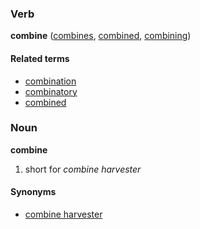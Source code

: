 ===Verb===
'''combine''' ([[combines]], [[combined]], [[combining]])

====Related terms====
*[[combination]]
*[[combinatory]]
*[[combined]]

===Noun===
'''combine'''

# short for ''combine harvester''

====Synonyms====
*[[combine harvester]]